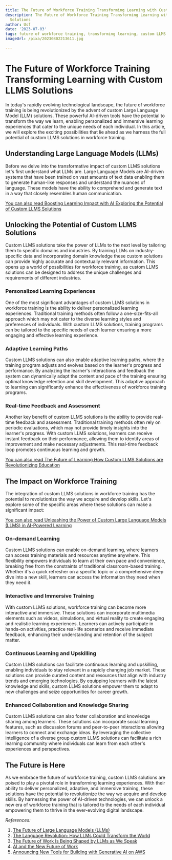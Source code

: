 ```yaml
---
title: The Future of Workforce Training Transforming Learning with Custom LLMS Solutions
description: The Future of Workforce Training Transforming Learning with Custom LLMS
  Solutions
author: Usf
date: '2023-07-03'
tags: future of workforce training, transforming learning, custom LLMS solutions
imageUrl: /pixa/20230802213611.jpg

---
```

# The Future of Workforce Training Transforming Learning with Custom  LLMS Solutions

In  today's rapidly evolving technological landscape, the future of workforce training is being revolutionized by the advent of  custom Large Language Model (LLM) solutions. These powerful  AI-driven tools have the potential to transform the way we learn, enabling personalized  and immersive  learning experiences that cater to the unique needs  of each  individual. In this article, we will explore the exciting possibilities that lie ahead as we harness the full potential of custom LLMS solutions in workforce training.

## Understanding Large Language Models (LLMs)

Before we delve into the  transformative impact of custom LLMS solutions let's first  understand what LLMs are. Large Language  Models are AI-driven  systems that have  been trained on  vast amounts of  text data enabling them to generate human-like responses and understand the nuances of language. These models have the ability  to comprehend  and generate  text in  a way that closely resembles human communication.

[You can also read Boosting Learning Impact with  AI Exploring the Potential of Custom LLMS Solutions](Boosting%20Learning%20Impact%20with%20AI%20Exploring%20the%20Potential%20of%20Custom%20LLMS%20Solutions)


## Unlocking the Potential of  Custom LLMS  Solutions

Custom LLMS solutions take the power of LLMs to the next level by tailoring them to specific domains and industries. By  training  LLMs on industry-specific data and incorporating domain knowledge these custom solutions can  provide highly accurate and contextually relevant information.  This opens up a world of  possibilities for workforce training, as  custom LLMS solutions can  be  designed to address the unique challenges and requirements  of  different industries.

### Personalized Learning Experiences

One of the most significant advantages of custom LLMS solutions in workforce training is the ability to deliver personalized learning experiences.  Traditional training methods often  follow a one-size-fits-all approach which may not cater to the diverse learning styles and preferences of individuals. With custom  LLMS solutions, training programs can be tailored to the specific needs of each learner ensuring a more engaging  and effective learning experience.

### Adaptive Learning Paths

Custom LLMS solutions  can also enable adaptive learning  paths, where the training  program adjusts and evolves based on  the  learner's progress and performance. By analyzing the learner's interactions and feedback the system can dynamically adapt  the  content and pace of the training ensuring optimal knowledge retention and skill development. This adaptive approach to  learning can significantly enhance the effectiveness of workforce training programs.

### Real-time Feedback and Assessment

Another key benefit of custom LLMS solutions is the ability to provide real-time feedback and assessment. Traditional  training methods often rely on periodic evaluations,  which may not provide timely insights into the learner's progress. With custom LLMS solutions, learners can receive instant feedback on their performance,  allowing them to identify areas of improvement and make necessary adjustments.  This real-time feedback loop promotes continuous  learning and growth.

[You can also read The Future of Learning How Custom LLMS Solutions are Revolutionizing Education](The%20Future%20of%20Learning%20How%20Custom%20LLMS%20Solutions%20are%20Revolutionizing%20Education)


## The Impact on Workforce Training

The integration of custom LLMS solutions in  workforce training has the potential  to revolutionize the way we acquire and develop skills. Let's explore some of the specific areas where  these solutions can make a significant impact:

[You can also read Unleashing the Power of Custom Large Language Models (LLMS) in AI-Powered Learning](Unleashing%20the%20Power%20of%20Custom%20Large%20Language%20Models%20%28LLMS%29%20in%20AI-Powered%20Learning)


### On-demand Learning

Custom LLMS solutions  can enable on-demand  learning, where learners can access training materials  and resources  anytime anywhere. This flexibility empowers  individuals to learn at their own  pace  and convenience, breaking free  from the constraints of traditional classroom-based training. Whether it's a quick refresher on a specific topic or a comprehensive deep dive into a new skill, learners can access the information they need when they need it.

### Interactive and Immersive Training

With custom LLMS solutions,  workforce training  can become more interactive and immersive. These solutions can incorporate multimedia elements such as videos, simulations, and virtual reality to create engaging  and realistic learning experiences. Learners can actively  participate in hands-on activities,  practice real-life  scenarios and receive immediate feedback, enhancing their understanding and retention of the subject matter.

### Continuous Learning and Upskilling

Custom LLMS solutions  can  facilitate continuous learning and upskilling, enabling individuals to stay relevant  in a rapidly changing job market. These solutions can provide  curated content and resources that align  with  industry trends and emerging technologies. By equipping learners  with the latest knowledge and skills, custom LLMS solutions empower them to  adapt  to new challenges  and seize opportunities for career growth.

### Enhanced  Collaboration and Knowledge Sharing

Custom LLMS solutions can  also  foster collaboration and knowledge sharing among learners. These solutions can incorporate social  learning features, such as discussion forums and peer-to-peer interactions allowing learners to connect and exchange ideas. By leveraging the collective intelligence of a diverse  group custom LLMS solutions can facilitate a rich learning community where individuals can  learn from each other's experiences and perspectives.

## The Future is Here

As we embrace the future of workforce training, custom LLMS solutions are poised to play a pivotal role in transforming learning experiences. With their ability to deliver personalized, adaptive, and immersive training, these solutions have the  potential to revolutionize the way we acquire and develop skills. By harnessing the power of AI-driven technologies, we can unlock a new era of workforce training that is tailored to the needs of each individual empowering  them to thrive in the ever-evolving  digital landscape.

*References:*

1. [The Future of Large Language Models (LLMs)](https://tblocks.com/breaking-new-ground-whats-on-the-horizon-for-large-language-models-llms/)
2. [The Language Revolution: How LLMs Could Transform the World](https://venturebeat.com/ai/the-language-revolution-how-llms-could-transform-the-world/)
3. [The Future of Work  Is  Being Shaped by LLMs  as We Speak](https://www.druidai.com/blog/future-of-work-shaped-by-llms-as-we-speak)
4. [AI and the New Future of Work](https://www.microsoft.com/en-us/research/academic-program/ai-and-the-new-future-of-work/recipients/)
5. [Announcing New Tools for  Building with Generative AI on AWS](https://aws.amazon.com/blogs/machine-learning/announcing-new-tools-for-building-with-generative-ai-on-aws/)